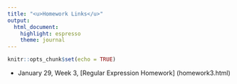 ```yaml
---
title: "<u>Homework Links</u>"
output:
  html_document:
    highlight: espresso
    theme: journal
---
```


```r
knitr::opts_chunk$set(echo = TRUE)
```

- January 29, Week 3, [Regular Expression Homework] (homework3.html)

